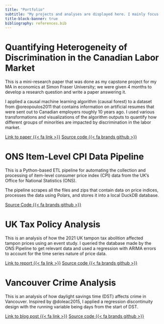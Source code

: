 ```yaml
---
title: "Portfolio"
subtitle: "My projects and analyses are displayed here. I mainly focus on economic topics, and the coding is done primarily with R and Python."
title-block-banner: true
bibliography: references.bib
---
```


# Quantifying Heterogeneity of Discrimination in the Canadian Labor Market

This is a mini-research paper that was done as my capstone project for my MA in economics at Simon Fraser University; we were given 4 months to develop a research question and write a paper answering it.

I applied a causal machine learning algorithm (causal forest) to a dataset from @oreopoulos2011 that contains information on artificial resumes that were sent out to Canadian employers roughly 10 years ago. I used various transformations and visualizations of the algorithm outputs to quantify how different groups of minorities are impacted by discrimination in the labor market.

[Link to paper {{< fa link >}}](files/899_Paper.pdf){.btn .btn-outline-primary} [Source code {{< fa brands github >}}](https://github.com/TopologicalDonut/Masters-Paper){.btn .btn-outline-primary}

# ONS Item-Level CPI Data Pipeline

This is a Python-based ETL pipeline for automating the collection and processing of item-level consumer price index (CPI) data from the UK's Office for National Statistics (ONS).

The pipeline scrapes all the files and zips that contain data on price indices, processes the data using Polars, and stores it into a local DuckDB database.

[Source Code {{< fa brands github >}}](https://github.com/TopologicalDonut/ONS-pipeline){.btn .btn-outline-primary}

# UK Tax Policy Analysis

This is an analysis of how the 2021 UK tampon tax abolition affected tampon prices using an event study. I queried the database made by the ONS Pipeline to get relevant data and used a regression with ARIMA errors to account for the time series nature of price data.

[Link to report {{< fa link >}}](files/UK_Report.pdf){.btn .btn-outline-primary} [Source code {{< fa brands github >}}](https://github.com/TopologicalDonut/UK-Tax-Analysis){.btn .btn-outline-primary}

# Vancouver Crime Analysis

This is an analysis of how daylight savings time (DST) affects crime in Vancouver. Inspired by @doleac2015, I applied a regression discontinuity design with the running variable being days from the start of DST.

[Link to blog post {{< fa link >}}](https://topologicaldonut.github.io/posts/Vancouver_DST/){.btn .btn-outline-primary} [Source code {{< fa brands github >}}](https://github.com/TopologicalDonut/Vancouver-Crime-Analysis){.btn .btn-outline-primary}
